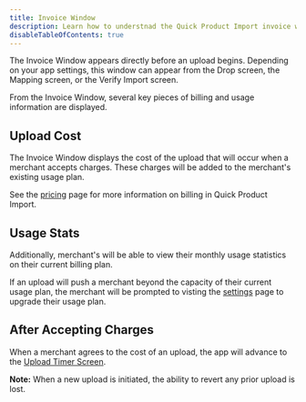 ```yaml
---
title: Invoice Window
description: Learn how to understnad the Quick Product Import invoice window.
disableTableOfContents: true
---
```


The Invoice Window appears directly before an upload begins. Depending on your app settings, this window can appear from the Drop screen, the Mapping screen, or the Verify Import screen.

From the Invoice Window, several key pieces of billing and usage information are displayed.

## Upload Cost

The Invoice Window displays the cost of the upload that will occur when a merchant accepts charges. These charges will be added to the merchant's existing usage plan.

See the [pricing](/pricing) page for more information on billing in Quick Product Import.

## Usage Stats

Additionally, merchant's will be able to view their monthly usage statistics on their current billing plan.

If an upload will push a merchant beyond the capacity of their current usage plan, the merchant will be prompted to visting the [settings](/features/settings) page to upgrade their usage plan.

## After Accepting Charges

When a merchant agrees to the cost of an upload, the app will advance to the [Upload Timer Screen](/features/upload-timer).

**Note:** When a new upload is initiated, the ability to revert any prior upload is lost.
